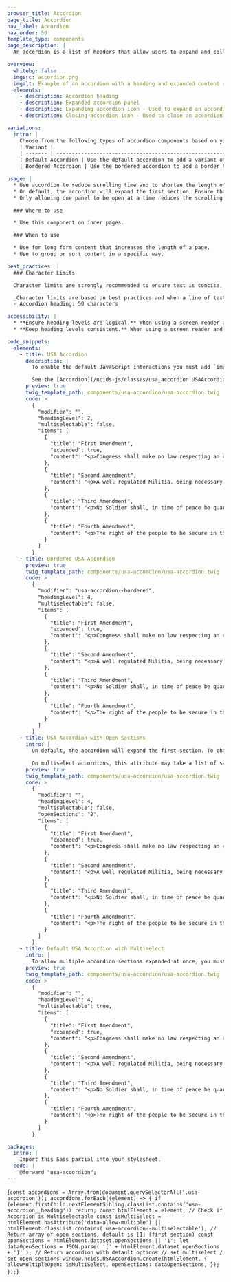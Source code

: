 ```yaml
---
browser_title: Accordion
page_title: Accordion
nav_label: Accordion
nav_order: 50
template_type: components
page_description: |
  An accordion is a list of headers that allow users to expand and collapse content panels pertaining to each header.

overview:
  whitebg: false
  imgsrc: accordion.png
  imgalt: Example of an accordion with a heading and expanded content section
  elements:
    - description: Accordion heading
    - description: Expanded accordion panel
    - description: Expanding accordion icon - Used to expand an accordion panel
    - description: Closing accordion icon - Used to close an accordion panel

variations:
  intro: |
    Choose from the following types of accordion components based on your page’s content design or organizational needs.
    | Variant |                                                                                       |
    | ------- | ------------------------------------------------------------------------------------- |
    | Default Accordion | Use the default accordion to add a variant of this component that does not include a border around the accordion panels and only allows for one panel to be open at a time. |
    | Bordered Accordion | Use the bordered accordion to add a border to the panels of your accordion. |

usage: |
  * Use accordion to reduce scrolling time and to shorten the length of pages.
  * On default, the accordion will expand the first section. Ensure that the first step or most important information is located on the first panel of your accordion.
  * Only allowing one panel to be open at a time reduces the scrolling area. However, this behavior might appear to be unpredictable to a user who expects to collapse each panel themselves.

  ### Where to use

  * Use this component on inner pages.

  ### When to use

  * Use for long form content that increases the length of a page.
  * Use to group or sort content in a specific way.

best_practices: |
  ### Character Limits

  Character limits are strongly recommended to ensure text is concise, scannable, and not visually distorted.

  _Character limits are based on best practices and when a line of text will be forced to wrap onto a second line of text on desktop._
  - Accordion heading: 50 characters

accessibility: |
  * **Ensure heading levels are logical.** When using a screen reader and navigating through the accordion panel headings, the heading levels must be the correct level for the page outline.
  * **Keep heading levels consistent.** When using a screen reader and navigating through the accordion panel headings, each accordion panel’s heading level must be the same.

code_snippets:
  elements:
    - title: USA Accordion
      description: |
        To enable the default JavaScript interactions you must add `import '@nciocpl/ncids-js/usa-accordion/auto-init';` to the top of your JavaScript file.

        See the [Accordion](/ncids-js/classes/usa_accordion.USAAccordion.html) for more information regarding the accordion's initialization.
      preview: true
      twig_template_path: components/usa-accordion/usa-accordion.twig
      code: >
        {
          "modifier": "",
          "headingLevel": 2,
          "multiselectable": false,
          "items": [
            {
              "title": "First Amendment",
              "expanded": true,
              "content": "<p>Congress shall make no law respecting an establishment of religion, or prohibiting the free exercise thereof; or abridging the freedom of speech, or of the press; or the right of the people peaceably to assemble, and to petition the Government for a redress of grievances.</p>"
            },
            {
              "title": "Second Amendment",
              "content": "<p>A well regulated Militia, being necessary to the security of a free State, the right of the people to keep and bear Arms, shall not be infringed.</p> <ul><li>This is a list item</li><li>Another list item</li></ul>"
            },
            {
              "title": "Third Amendment",
              "content": "<p>No Soldier shall, in time of peace be quartered in any house, without the consent of the Owner, nor in time of war, but in a manner to be prescribed by law.</p>"
            },
            {
              "title": "Fourth Amendment",
              "content": "<p>The right of the people to be secure in their persons, houses, papers, and effects, against unreasonable searches and seizures, shall not be violated, and no Warrants shall issue, but upon probable cause, supported by Oath or affirmation, and particularly describing the place to be searched, and the persons or things to be seized.</p>"
            }
          ]
        }
    - title: Bordered USA Accordion
      preview: true
      twig_template_path: components/usa-accordion/usa-accordion.twig
      code: >
        {
          "modifier": "usa-accordion--bordered",
          "headingLevel": 4,
          "multiselectable": false,
          "items": [
            {
              "title": "First Amendment",
              "expanded": true,
              "content": "<p>Congress shall make no law respecting an establishment of religion, or prohibiting the free exercise thereof; or abridging the freedom of speech, or of the press; or the right of the people peaceably to assemble, and to petition the Government for a redress of grievances.</p>"
            },
            {
              "title": "Second Amendment",
              "content": "<p>A well regulated Militia, being necessary to the security of a free State, the right of the people to keep and bear Arms, shall not be infringed.</p> <ul><li>This is a list item</li><li>Another list item</li></ul>"
            },
            {
              "title": "Third Amendment",
              "content": "<p>No Soldier shall, in time of peace be quartered in any house, without the consent of the Owner, nor in time of war, but in a manner to be prescribed by law.</p>"
            },
            {
              "title": "Fourth Amendment",
              "content": "<p>The right of the people to be secure in their persons, houses, papers, and effects, against unreasonable searches and seizures, shall not be violated, and no Warrants shall issue, but upon probable cause, supported by Oath or affirmation, and particularly describing the place to be searched, and the persons or things to be seized.</p>"
            }
          ]
        }
    - title: USA Accordion with Open Sections
      intro: |
        On default, the accordion will expand the first section. To change the default expanded section, add the attribute `data-open-sections` to the accordion component.

        On multiselect accordions, this attribute may take a list of sections to be expanded at once.
      preview: true
      twig_template_path: components/usa-accordion/usa-accordion.twig
      code: >
        {
          "modifier": "",
          "headingLevel": 4,
          "multiselectable": false,
          "openSections": "2",
          "items": [
            {
              "title": "First Amendment",
              "expanded": true,
              "content": "<p>Congress shall make no law respecting an establishment of religion, or prohibiting the free exercise thereof; or abridging the freedom of speech, or of the press; or the right of the people peaceably to assemble, and to petition the Government for a redress of grievances.</p>"
            },
            {
              "title": "Second Amendment",
              "content": "<p>A well regulated Militia, being necessary to the security of a free State, the right of the people to keep and bear Arms, shall not be infringed.</p> <ul><li>This is a list item</li><li>Another list item</li></ul>"
            },
            {
              "title": "Third Amendment",
              "content": "<p>No Soldier shall, in time of peace be quartered in any house, without the consent of the Owner, nor in time of war, but in a manner to be prescribed by law.</p>"
            },
            {
              "title": "Fourth Amendment",
              "content": "<p>The right of the people to be secure in their persons, houses, papers, and effects, against unreasonable searches and seizures, shall not be violated, and no Warrants shall issue, but upon probable cause, supported by Oath or affirmation, and particularly describing the place to be searched, and the persons or things to be seized.</p>"
            }
          ]
        }
    - title: Default USA Accordion with Multiselect
      intro: |
        To allow multiple accordion sections expanded at once, you must add attribute `data-allow-multiple` to the accordion HTML.
      preview: true
      twig_template_path: components/usa-accordion/usa-accordion.twig
      code: >
        {
          "modifier": "",
          "headingLevel": 4,
          "multiselectable": true,
          "items": [
            {
              "title": "First Amendment",
              "expanded": true,
              "content": "<p>Congress shall make no law respecting an establishment of religion, or prohibiting the free exercise thereof; or abridging the freedom of speech, or of the press; or the right of the people peaceably to assemble, and to petition the Government for a redress of grievances.</p>"
            },
            {
              "title": "Second Amendment",
              "content": "<p>A well regulated Militia, being necessary to the security of a free State, the right of the people to keep and bear Arms, shall not be infringed.</p> <ul><li>This is a list item</li><li>Another list item</li></ul>"
            },
            {
              "title": "Third Amendment",
              "content": "<p>No Soldier shall, in time of peace be quartered in any house, without the consent of the Owner, nor in time of war, but in a manner to be prescribed by law.</p>"
            },
            {
              "title": "Fourth Amendment",
              "content": "<p>The right of the people to be secure in their persons, houses, papers, and effects, against unreasonable searches and seizures, shall not be violated, and no Warrants shall issue, but upon probable cause, supported by Oath or affirmation, and particularly describing the place to be searched, and the persons or things to be seized.</p>"
            }
          ]
        }

packages:
  intro: |
    Import this Sass partial into your stylesheet.
  code: |
    @forward "usa-accordion";
---
```


<NciDsJsInit path={props.pageContext.pagePath}>{`
	const accordions = Array.from(document.querySelectorAll('.usa-accordion'));
	accordions.forEach((element) => {
		if (element.firstChild.nextElementSibling.classList.contains('usa-accordion__heading')) return;
		const htmlElement = element;
		// Check if Accordion is Multiselectable
		const isMultiSelect =
			htmlElement.hasAttribute('data-allow-multiple') ||
			htmlElement.classList.contains('usa-accordion--multiselectable');
		// Return array of open sections, default is [1] (first section)
		const openSections = htmlElement.dataset.openSections || '1';
		let dataOpenSections = JSON.parse(
			'[' + htmlElement.dataset.openSections + ']'
		);
		// Return accordion with default options
		// set multiselect / set open sections
		window.ncids.USAAccordion.create(htmlElement, {
			allowMultipleOpen: isMultiSelect,
			openSections: dataOpenSections,
		});
	});
`}</NciDsJsInit>
